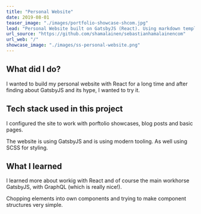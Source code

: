 ```yaml
---
title: "Personal Website"
date: 2019-08-01
teaser_image: "./images/portfolio-showcase-shcom.jpg"
lead: "Personal Website built on GatsbyJS (React). Using markdown templates for content on the site."
url_source: "https://github.com/shamalainen/sebastianhamalainencom"
url_web: "/"
showcase_image: "./images/ss-personal-website.png"
---
```

## What did I do?

I wanted to build my personal website with React for a long time and after finding about GatsbyJS and its hype, I wanted to try it.


## Tech stack used in this project

I configured the site to work with porftolio showcases, blog posts and basic pages.

The website is using GatsbyJS and is using modern tooling. As well using SCSS for styling.

## What I learned

I learned more about workig with React and of course the main workhorse GatsbyJS, with GraphQL (which is really nice!).

Chopping elements into own components and trying to make component structures very simple.